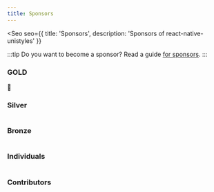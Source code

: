 ```yaml
---
title: Sponsors
---
```



<Seo
    seo={{
        title: 'Sponsors',
        description: 'Sponsors of react-native-unistyles'
    }}
>

:::tip
Do you want to become a sponsor? Read a guide [for sponsors](/other/for-sponsors/).
:::

### GOLD

🥇

### Silver

<div style="display: flex; gap: 10px; flex-wrap: wrap;" class="not-content">
    <Sponsor
        url="https://avatars.githubusercontent.com/u/51229884?s=200&v=4"
        name="codemaskinc"
        size="80"
        borderColor="silver"
        link="https://github.com/codemaskinc"
    />
    <Sponsor
        url="https://avatars.githubusercontent.com/u/99323414?v=4"
        name="undisclosed"
        borderColor="silver"
        size="80"
    />
</div>

### Bronze

<div style="display: flex; gap: 10px; flex-wrap: wrap;" class="not-content">
    <Sponsor
        url="https://avatars.githubusercontent.com/u/118431096?s=200&v=4"
        name="Galaxies-dev"
        borderColor="#cd7f32"
        size="60"
        link="https://github.com/Galaxies-dev"
    />
</div>

### Individuals

<div style="display: flex; gap: 10px; flex-wrap: wrap;" class="not-content">
    <Sponsor
        url="https://avatars.githubusercontent.com/u/6308123?v=4"
        name="kmartinezmedia"
        borderColor="#0DAC50"
        size="50"
        link="https://github.com/kmartinezmedia"
    />
</div>

### Contributors

<div style="display: flex; gap: 10px; flex-wrap: wrap;" class="not-content">
    <Sponsor
        url="https://avatars.githubusercontent.com/u/48803618?s=60&v=4"
        name="Brentlok"
        size="40"
        link="https://github.com/Brentlok"
    />
    <Sponsor
        url="https://avatars.githubusercontent.com/u/721323?s=60&v=4"
        name="levibuzolic"
        size="40"
        link="https://github.com/levibuzolic"
    />
    <Sponsor
        url="https://avatars.githubusercontent.com/u/28902144?s=60&v=4"
        name="schriker"
        size="40"
        link="https://github.com/schriker"
    />
    <Sponsor
        url="https://avatars.githubusercontent.com/u/29997844?v=4"
        name="sharifhh"
        size="40"
        link="https://github.com/sharifhh"
    />
    <Sponsor
        url="https://avatars.githubusercontent.com/u/21174859?v=4"
        name="migueldaipre"
        size="40"
        link="https://github.com/migueldaipre"
    />
    <Sponsor
        url="https://avatars.githubusercontent.com/u/36845145?s=60&v=4"
        name="unaisdev"
        size="40"
        link="https://github.com/unaisdev"
    />
    <Sponsor
        url="https://avatars.githubusercontent.com/u/717975?s=60&v=4"
        name="efstathiosntonas"
        size="40"
        link="https://github.com/efstathiosntonas"
    />
</div>

</Seo>
